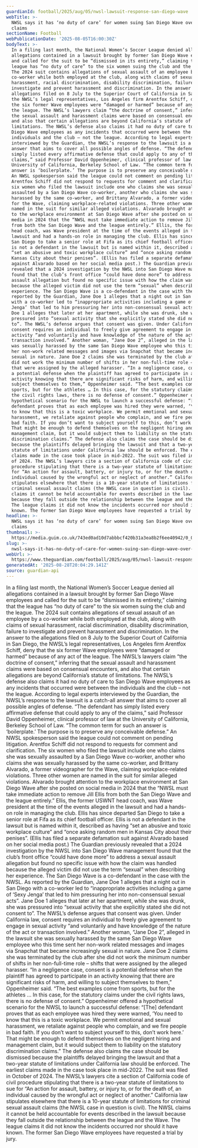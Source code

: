 ```yaml
---
guardianId: football/2025/aug/05/nwsl-lawsuit-response-san-diego-wave
webTitle: >-
  NWSL says it has ‘no duty of care’ for women suing San Diego Wave over assault
  claims
sectionName: Football
webPublicationDate: '2025-08-05T16:00:30Z'
bodyText: >-
  In a filing last month, the National Women’s Soccer League denied all
  allegations contained in a lawsuit brought by former San Diego Wave employees
  and called for the suit to be “dismissed in its entirety,” claiming that the
  league has “no duty of care” to the six women suing the club and the league.
  The 2024 suit contains allegations of sexual assault of an employee by a
  co-worker while both employed at the club, along with claims of sexual
  harassment, racial discrimination, disability discrimination, failure to
  investigate and prevent harassment and discrimination. In the answer to the
  allegations filed on 8 July to the Superior Court of California in San Diego,
  the NWSL’s legal representatives, Los Angeles firm Arentfox Schiff, deny that
  the six former Wave employees were “damaged or harmed” because of any act of
  the league. The NWSL’s lawyers claim “the doctrine of consent,” inferring that
  the sexual assault and harassment claims were based on consensual encounters,
  and also that certain allegations are beyond California’s statute of
  limitations. The NWSL’s defense also claims it had no duty of care to San
  Diego Wave employees as any incidents that occurred were between the
  individuals and the club – not the league. According to legal experts
  interviewed by the Guardian, the NWSL’s response to the lawsuit is a catch-all
  answer that aims to cover all possible angles of defense. “The defendant has
  simply listed every affirmative defense that could apply to any of the
  claims,” said Professor David Oppenheimer, clinical professor of law at the
  University of California, Berkeley School of Law. “The common term for such an
  answer is ‘boilerplate.’ The purpose is to preserve any conceivable defense.”
  An NWSL spokesperson said the league could not comment on pending litigation.
  Arentfox Schiff did not respond to requests for comment and clarification. The
  six women who filed the lawsuit include one who claims she was sexually
  assaulted by a San Diego Wave co-worker, another who claims she was sexually
  harassed by the same co-worker, and Brittany Alvarado, a former videographer
  for the Wave, claiming workplace-related violations. Three other women are
  named in the suit for similar alleged violations. Alvarado brought attention
  to the workplace environment at San Diego Wave after she posted on social
  media in 2024 that the “NWSL must take immediate action to remove Jill Ellis
  from both the San Diego Wave and the league entirely.” Ellis, the former USWNT
  head coach, was Wave president at the time of the events alleged in the
  lawsuit and had a hands-on role in managing the club. Ellis has since departed
  San Diego to take a senior role at Fifa as its chief football officer. Ellis
  is not a defendant in the lawsuit but is named within it, described as having
  “set an abusive and toxic workplace culture” and “once asking random men in
  Kansas City about their penises”. (Ellis has filed a separate defamation suit
  against Alvarado based on her social media post.) The Guardian previously
  revealed that a 2024 investigation by the NWSL into San Diego Wave management
  found that the club’s front office “could have done more” to address a sexual
  assault allegation but found no specific issue with how the claim was handled
  because the alleged victim did not use the term “sexual” when describing her
  experience. The San Diego Wave is a co-defendant in the case with the NWSL. As
  reported by the Guardian, Jane Doe 1 alleges that a night out in San Diego
  with a co-worker led to “inappropriate activities including a game of ‘Sexy
  Jenga’ that led to him pressuring her into non-consensual sexual acts”. Jane
  Doe 1 alleges that later at her apartment, while she was drunk, she was
  pressured into “sexual activity that she explicitly stated she did not consent
  to”. The NWSL’s defense argues that consent was given. Under California law,
  consent requires an individual to freely give agreement to engage in sexual
  activity “and voluntarily and have knowledge of the nature of the act or
  transaction involved.” Another woman, “Jane Doe 2”, alleged in the lawsuit she
  was sexually harassed by the same San Diego Wave employee who this time sent
  her non-work related messages and images via Snapchat that became increasingly
  sexual in nature. Jane Doe 2 claims she was terminated by the club after she
  did not work the minimum number of shifts in her non-full-time role – shifts
  that were assigned by the alleged harasser. “In a negligence case, consent is
  a potential defense when the plaintiff has agreed to participate in an
  activity knowing that there are significant risks of harm, and willing to
  subject themselves to them,” Oppenheimer said. “The best examples come from
  sports, but for the athletes … In this case, for the statutory claims under
  the civil rights laws, there is no defense of consent.” Oppenheimer offered a
  hypothetical scenario for the NWSL to launch a successful defense: “[The]
  defendant proves that as each employee was hired they were warned, ‘You need
  to know that this is a toxic workplace. We permit emotional and sexual
  harassment, we retaliate against people who complain, and we fire people in
  bad faith. If you don’t want to subject yourself to this, don’t work here.’
  That might be enough to defend themselves on the negligent hiring and
  management claim, but it would subject them to liability on the statutory
  discrimination claims.” The defense also claims the case should be dismissed
  because the plaintiffs delayed bringing the lawsuit and that a two-year
  statute of limitations under California law should be enforced. The earliest
  claims made in the case took place in mid-2022. The suit was filed in October
  of 2024. The NWSL’s lawyers cite a section of California code of civil
  procedure stipulating that there is a two-year statute of limitations to sue
  for “An action for assault, battery, or injury to, or for the death of, an
  individual caused by the wrongful act or neglect of another.” California law
  stipulates elsewhere that there is a 10-year statute of limitations for
  criminal sexual assault claims (the NWSL case in question is civil). The NWSL
  claims it cannot be held accountable for events described in the lawsuit
  because they fall outside the relationship between the league and the Wave.
  The league claims it did not know the incidents occurred nor should it have
  known. The former San Diego Wave employees have requested a trial by jury.
headline: >-
  NWSL says it has ‘no duty of care’ for women suing San Diego Wave over assault
  claims
thumbnail: >-
  https://media.guim.co.uk/743ed0ad10d7abbbcf420b31a3ea8b2f6ee40942/0_0_6391_5113/500.jpg
slug: >-
  nwsl-says-it-has-no-duty-of-care-for-women-suing-san-diego-wave-over-assault-claims
webUrl: >-
  https://www.theguardian.com/football/2025/aug/05/nwsl-lawsuit-response-san-diego-wave
generatedAt: '2025-08-28T20:04:29.141Z'
source: guardian-api
---
```

In a filing last month, the National Women’s Soccer League denied all allegations contained in a lawsuit brought by former San Diego Wave employees and called for the suit to be “dismissed in its entirety,” claiming that the league has “no duty of care” to the six women suing the club and the league. The 2024 suit contains allegations of sexual assault of an employee by a co-worker while both employed at the club, along with claims of sexual harassment, racial discrimination, disability discrimination, failure to investigate and prevent harassment and discrimination. In the answer to the allegations filed on 8 July to the Superior Court of California in San Diego, the NWSL’s legal representatives, Los Angeles firm Arentfox Schiff, deny that the six former Wave employees were “damaged or harmed” because of any act of the league. The NWSL’s lawyers claim “the doctrine of consent,” inferring that the sexual assault and harassment claims were based on consensual encounters, and also that certain allegations are beyond California’s statute of limitations. The NWSL’s defense also claims it had no duty of care to San Diego Wave employees as any incidents that occurred were between the individuals and the club – not the league. According to legal experts interviewed by the Guardian, the NWSL’s response to the lawsuit is a catch-all answer that aims to cover all possible angles of defense. “The defendant has simply listed every affirmative defense that could apply to any of the claims,” said Professor David Oppenheimer, clinical professor of law at the University of California, Berkeley School of Law. “The common term for such an answer is ‘boilerplate.’ The purpose is to preserve any conceivable defense.” An NWSL spokesperson said the league could not comment on pending litigation. Arentfox Schiff did not respond to requests for comment and clarification. The six women who filed the lawsuit include one who claims she was sexually assaulted by a San Diego Wave co-worker, another who claims she was sexually harassed by the same co-worker, and Brittany Alvarado, a former videographer for the Wave, claiming workplace-related violations. Three other women are named in the suit for similar alleged violations. Alvarado brought attention to the workplace environment at San Diego Wave after she posted on social media in 2024 that the “NWSL must take immediate action to remove Jill Ellis from both the San Diego Wave and the league entirely.” Ellis, the former USWNT head coach, was Wave president at the time of the events alleged in the lawsuit and had a hands-on role in managing the club. Ellis has since departed San Diego to take a senior role at Fifa as its chief football officer. Ellis is not a defendant in the lawsuit but is named within it, described as having “set an abusive and toxic workplace culture” and “once asking random men in Kansas City about their penises”. (Ellis has filed a separate defamation suit against Alvarado based on her social media post.) The Guardian previously revealed that a 2024 investigation by the NWSL into San Diego Wave management found that the club’s front office “could have done more” to address a sexual assault allegation but found no specific issue with how the claim was handled because the alleged victim did not use the term “sexual” when describing her experience. The San Diego Wave is a co-defendant in the case with the NWSL. As reported by the Guardian, Jane Doe 1 alleges that a night out in San Diego with a co-worker led to “inappropriate activities including a game of ‘Sexy Jenga’ that led to him pressuring her into non-consensual sexual acts”. Jane Doe 1 alleges that later at her apartment, while she was drunk, she was pressured into “sexual activity that she explicitly stated she did not consent to”. The NWSL’s defense argues that consent was given. Under California law, consent requires an individual to freely give agreement to engage in sexual activity “and voluntarily and have knowledge of the nature of the act or transaction involved.” Another woman, “Jane Doe 2”, alleged in the lawsuit she was sexually harassed by the same San Diego Wave employee who this time sent her non-work related messages and images via Snapchat that became increasingly sexual in nature. Jane Doe 2 claims she was terminated by the club after she did not work the minimum number of shifts in her non-full-time role – shifts that were assigned by the alleged harasser. “In a negligence case, consent is a potential defense when the plaintiff has agreed to participate in an activity knowing that there are significant risks of harm, and willing to subject themselves to them,” Oppenheimer said. “The best examples come from sports, but for the athletes … In this case, for the statutory claims under the civil rights laws, there is no defense of consent.” Oppenheimer offered a hypothetical scenario for the NWSL to launch a successful defense: “[The] defendant proves that as each employee was hired they were warned, ‘You need to know that this is a toxic workplace. We permit emotional and sexual harassment, we retaliate against people who complain, and we fire people in bad faith. If you don’t want to subject yourself to this, don’t work here.’ That might be enough to defend themselves on the negligent hiring and management claim, but it would subject them to liability on the statutory discrimination claims.” The defense also claims the case should be dismissed because the plaintiffs delayed bringing the lawsuit and that a two-year statute of limitations under California law should be enforced. The earliest claims made in the case took place in mid-2022. The suit was filed in October of 2024. The NWSL’s lawyers cite a section of California code of civil procedure stipulating that there is a two-year statute of limitations to sue for “An action for assault, battery, or injury to, or for the death of, an individual caused by the wrongful act or neglect of another.” California law stipulates elsewhere that there is a 10-year statute of limitations for criminal sexual assault claims (the NWSL case in question is civil). The NWSL claims it cannot be held accountable for events described in the lawsuit because they fall outside the relationship between the league and the Wave. The league claims it did not know the incidents occurred nor should it have known. The former San Diego Wave employees have requested a trial by jury.
